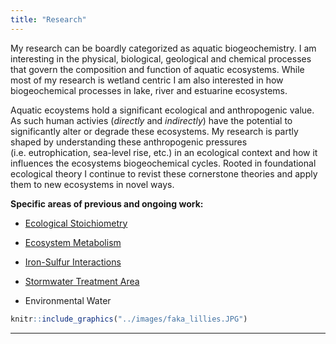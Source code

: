 ```yaml
---
title: "Research"
---
```


My research can be boardly categorized as aquatic biogeochemistry. I am interesting in the physical, biological, geological and chemical processes that govern the composition and function of aquatic ecosystems. While most of my research is wetland centric I am also interested in how biogeochemical processes in lake, river and estuarine ecosystems.

Aquatic ecoystems hold a significant ecological and anthropogenic value. As such human activies (*directly* and *indirectly*) have the potential to significantly alter or degrade these ecosystems. My research is partly shaped by understanding these anthropogenic pressures (i.e. eutrophication, sea-level rise, etc.) in an ecological context and how it influences the ecosystems biogeochemical cycles. Rooted in foundational ecological theory I continue to revist these cornerstone theories and apply them to new ecosystems in novel ways.  

<!--
### Mission Statement



### Vision Statement

from statement of research interest...need to edit. 
In the future, I intend to continue develop my research program to address issues such as the impacts of altered rainfall and temperature patterns on ecosystem productivity, the effects of sea-level rise on ecosystem distribution and extent, basal food-web dynamics of ecosystem experiencing long-term restoration. Both my current and future research are multi-disciplinary efforts developed to investigate ecosystem level ecology in an ever-changing landscape. 

-->


**Specific areas of previous and ongoing work:**

- [Ecological Stoichiometry](https://swampthingpaul.github.io/ecostoich.html)

- [Ecosystem Metabolism](https://swampthingpaul.github.io/ecometab.html)

- [Iron-Sulfur Interactions](https://swampthingpaul.github.io/Fe_S.html)

- [Stormwater Treatment Area](https://swampthingpaul.github.io/EverSTA.html)

- Environmental Water


```r
knitr::include_graphics("../images/faka_lillies.JPG")
```


***